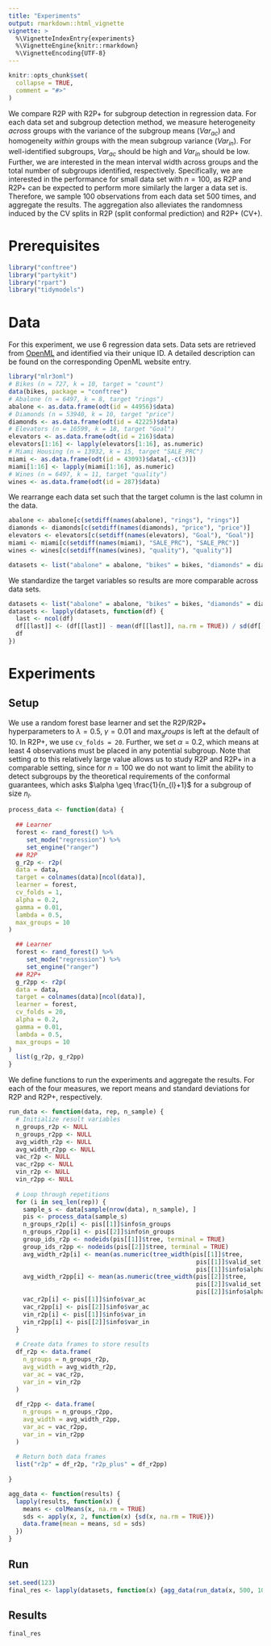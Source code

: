 ```yaml
---
title: "Experiments"
output: rmarkdown::html_vignette
vignette: >
  %\VignetteIndexEntry{experiments}
  %\VignetteEngine{knitr::rmarkdown}
  %\VignetteEncoding{UTF-8}
---
```

```r
knitr::opts_chunk$set(
  collapse = TRUE,
  comment = "#>"
)
```

We compare R2P with R2P+ for subgroup detection in regression data. For each data set and subgroup detection method, we measure heterogeneity _across_ groups with the variance of the subgroup means ($Var_{ac}$) and homogeneity _within_ groups with the mean subgroup variance ($Var_{in}$). For well-identified subgroups, $Var_{ac}$ should be high and $Var_{in}$ should be low. Further, we are interested in the mean interval width across groups and the total number of subgroups identified, respectively. Specifically, we are interested in the performance for small data set with $n = 100$, as R2P and R2P+ can be expected to perform more similarly the larger a data set is. Therefore, we sample 100 observations from each data set 500 times, and aggregate the results. The aggregation also alleviates the randomness induced by the CV splits in R2P (split conformal prediction) and R2P+ (CV+).

# Prerequisites

```r
library("conftree")
library("partykit")
library("rpart")
library("tidymodels")
```

# Data

For this experiment, we use 6 regression data sets. Data sets are retrieved from [OpenML](https://www.openml.org/) and identified via their unique ID. A detailed description can be found on the corresponding OpenML website entry.

```r
library("mlr3oml")
# Bikes (n = 727, k = 10, target = "count")
data(bikes, package = "conftree")
# Abalone (n = 6497, k = 8, target "rings")
abalone <- as.data.frame(odt(id = 44956)$data)
# Diamonds (n = 53940, k = 10, target "price")
diamonds <- as.data.frame(odt(id = 42225)$data)
# Elevators (n = 16599, k = 18, target "Goal")
elevators <- as.data.frame(odt(id = 216)$data)
elevators[1:16] <- lapply(elevators[1:16], as.numeric)
# Miami Housing (n = 13932, k = 15, target "SALE_PRC")
miami <- as.data.frame(odt(id = 43093)$data[,-c(3)])
miami[1:16] <- lapply(miami[1:16], as.numeric)
# Wines (n = 6497, k = 11, target "quality")
wines <- as.data.frame(odt(id = 287)$data)
```

We rearrange each data set such that the target column is the last column in the data.

```r
abalone <- abalone[c(setdiff(names(abalone), "rings"), "rings")]
diamonds <- diamonds[c(setdiff(names(diamonds), "price"), "price")]
elevators <- elevators[c(setdiff(names(elevators), "Goal"), "Goal")]
miami <- miami[c(setdiff(names(miami), "SALE_PRC"), "SALE_PRC")]
wines <- wines[c(setdiff(names(wines), "quality"), "quality")]

datasets <- list("abalone" = abalone, "bikes" = bikes, "diamonds" = diamonds, "elevators" = elevators, "miami" = miami, "wines" = wines)
```

We standardize the target variables so results are more comparable across data sets.

```r
datasets <- list("abalone" = abalone, "bikes" = bikes, "diamonds" = diamonds, "elevators" = elevators, "miami" = miami, "wines" = wines)
datasets <- lapply(datasets, function(df) {
  last <- ncol(df)
  df[[last]] <- (df[[last]] - mean(df[[last]], na.rm = TRUE)) / sd(df[[last]], na.rm = TRUE)
  df
})
```

# Experiments

## Setup

We use a random forest base learner and set the R2P/R2P+ hyperparameters to $\lambda = 0.5$, $\gamma = 0.01$ and $\max_groups$ is left at the default of $10$. In R2P+, we use `cv_folds = 20`. Further, we set $\alpha = 0.2$, which means at least 4 observations must be placed in any potential subgroup. Note that setting $\alpha$ to this relatively large value allows us to study R2P and R2P+ in a comparable setting, since for $n = 100$ we do not want to limit the ability to detect subgroups by the theoretical requirements of the conformal guarantees, which asks $\alpha \geq \frac{1}{n_{l}+1}$ for a subgroup of size $n_l$.

```r
process_data <- function(data) {
  
  ## Learner
  forest <- rand_forest() %>%
     set_mode("regression") %>%
     set_engine("ranger")
  ## R2P
  g_r2p <- r2p(
  data = data,
  target = colnames(data)[ncol(data)],
  learner = forest,
  cv_folds = 1,
  alpha = 0.2,
  gamma = 0.01,
  lambda = 0.5,
  max_groups = 10
)

  ## Learner
  forest <- rand_forest() %>%
     set_mode("regression") %>%
     set_engine("ranger")
  ## R2P+
  g_r2pp <- r2p(
  data = data,
  target = colnames(data)[ncol(data)],
  learner = forest,
  cv_folds = 20,
  alpha = 0.2,
  gamma = 0.01,
  lambda = 0.5,
  max_groups = 10
)
  list(g_r2p, g_r2pp)
}
```

We define functions to run the experiments and aggregate the results. For each of the four measures, we report means and standard deviations for R2P and R2P+, respectively.

```r
run_data <- function(data, rep, n_sample) {
  # Initialize result variables
  n_groups_r2p <- NULL
  n_groups_r2pp <- NULL
  avg_width_r2p <- NULL
  avg_width_r2pp <- NULL
  vac_r2p <- NULL
  vac_r2pp <- NULL
  vin_r2p <- NULL
  vin_r2pp <- NULL
  
  # Loop through repetitions
  for (i in seq_len(rep)) {
    sample_s <- data[sample(nrow(data), n_sample), ]
    pis <- process_data(sample_s)
    n_groups_r2p[i] <- pis[[1]]$info$n_groups
    n_groups_r2pp[i] <- pis[[2]]$info$n_groups
    group_ids_r2p <- nodeids(pis[[1]]$tree, terminal = TRUE)
    group_ids_r2pp <- nodeids(pis[[2]]$tree, terminal = TRUE)
    avg_width_r2p[i] <- mean(as.numeric(tree_width(pis[[1]]$tree,
                                                    pis[[1]]$valid_set,
                                                    pis[[1]]$info$alpha))[group_ids_r2p])
    avg_width_r2pp[i] <- mean(as.numeric(tree_width(pis[[2]]$tree,
                                                    pis[[2]]$valid_set,
                                                    pis[[2]]$info$alpha))[group_ids_r2pp])
    vac_r2p[i] <- pis[[1]]$info$var_ac
    vac_r2pp[i] <- pis[[2]]$info$var_ac
    vin_r2p[i] <- pis[[1]]$info$var_in
    vin_r2pp[i] <- pis[[2]]$info$var_in
  }
  
  # Create data frames to store results
  df_r2p <- data.frame(
    n_groups = n_groups_r2p,
    avg_width = avg_width_r2p,
    var_ac = vac_r2p,
    var_in = vin_r2p
  )
  
  df_r2pp <- data.frame(
    n_groups = n_groups_r2pp,
    avg_width = avg_width_r2pp,
    var_ac = vac_r2pp,
    var_in = vin_r2pp
  )
  
  # Return both data frames
  list("r2p" = df_r2p, "r2p_plus" = df_r2pp)
  
}

agg_data <- function(results) {
  lapply(results, function(x) {
    means <- colMeans(x, na.rm = TRUE)
    sds <- apply(x, 2, function(x) {sd(x, na.rm = TRUE)})
    data.frame(mean = means, sd = sds)
  })
}
```

## Run

```r
set.seed(123)
final_res <- lapply(datasets, function(x) {agg_data(run_data(x, 500, 100))})
```

## Results

```r
final_res
```
